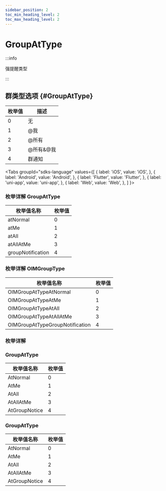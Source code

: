 ```yaml
---
sidebar_position: 2
toc_min_heading_level: 2
toc_max_heading_level: 2
---
```


# GroupAtType

:::info

强提醒类型

:::

## 群类型选项 {#GroupAtType}

| 枚举值 | 描述      |
| ------ | --------- |
| 0      | 无        |
| 1      | @我       |
| 2      | @所有     |
| 3      | @所有&@我 |
| 4      | 群通知    |

<Tabs
groupId="sdks-language"
values={[
{ label: 'iOS', value: 'iOS', },
{ label: 'Android', value: 'Android', },
{ label: 'Flutter', value: 'Flutter', },
{ label: 'uni-app', value: 'uni-app', },
{ label: 'Web', value: 'Web', },
]
}>

<TabItem value="Flutter">

### 枚举详解 GroupAtType

| 枚举值名称        | 枚举值 |
| ----------------- | ------ |
| atNormal          | 0      |
| atMe              | 1      |
| atAll             | 2      |
| atAllAtMe         | 3      |
| groupNotification | 4      |

</TabItem>

<TabItem value="iOS">

### 枚举详解 OIMGroupType

| 枚举值名称                      | 枚举值 |
| ------------------------------- | ------ |
| OIMGroupAtTypeAtNormal          | 0      |
| OIMGroupAtTypeAtMe              | 1      |
| OIMGroupAtTypeAtAll             | 2      |
| OIMGroupAtTypeAtAllAtMe         | 3      |
| OIMGroupAtTypeGroupNotification | 4      |

</TabItem>

<TabItem value="Android">

### 枚举详解

</TabItem>

<TabItem value="Web">

### GroupAtType

| 枚举值名称    | 枚举值 |
| ------------- | ------ |
| AtNormal      | 0      |
| AtMe          | 1      |
| AtAll         | 2      |
| AtAllAtMe     | 3      |
| AtGroupNotice | 4      |

</TabItem>

<TabItem value="uni-app">

### GroupAtType

| 枚举值名称    | 枚举值 |
| ------------- | ------ |
| AtNormal      | 0      |
| AtMe          | 1      |
| AtAll         | 2      |
| AtAllAtMe     | 3      |
| AtGroupNotice | 4      |

</TabItem>

</Tabs>
